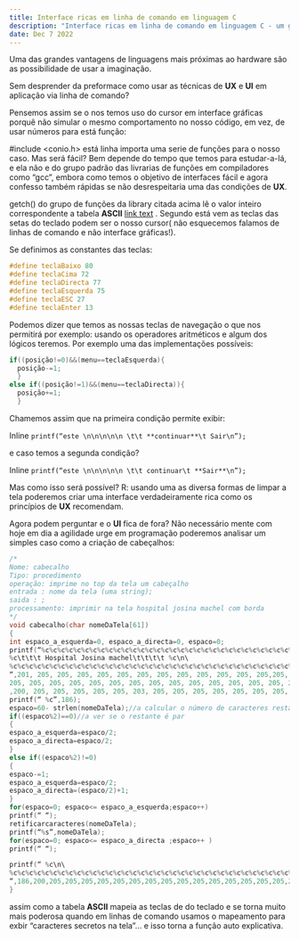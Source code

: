 ```yaml
---
title: Interface ricas em linha de comando em linguagem C
description: "Interface ricas em linha de comando em linguagem C - um guia de como usando aritmética basica as interface em linha de comando podem ser aplicados conhecimentos de UI e UX..."
date: Dec 7 2022
---
```

Uma das grandes vantagens de linguagens mais próximas ao hardware são as possibilidade de usar a imaginação.

Sem desprender da preformace como usar as técnicas de **UX** e **UI** em aplicação via linha de comando?

Pensemos assim se o nos temos uso do cursor em interface gráficas porquê não simular o mesmo comportamento no nosso código, em vez, de usar números para está função:

#include <conio.h> está linha importa uma serie de funções para o nosso caso. Mas será fácil? Bem depende do tempo que temos para estudar-a-lá, e ela não e do grupo padrão das livrarias de funções em compiladores como “gcc”, embora como temos o objetivo de interfaces fácil e agora confesso também rápidas se não desrespeitaria uma das condições de **UX**.

getch() do grupo de funções da library citada acima lê o valor inteiro correspondente a tabela **ASCII** [link text](https://en.wikipedia.org/wiki/ASCII) . Segundo está vem as teclas das setas do teclado podem ser o nosso cursor( não esquecemos falamos de linhas de comando e não interface gráficas!).

Se definimos as constantes das teclas:


```C
#define teclaBaixo 80
#define teclaCima 72
#define teclaDirecta 77
#define teclaEsquerda 75
#define teclaESC 27
#define teclaEnter 13
```

Podemos dizer que temos as nossas teclas de navegação o que nos permitirá por exemplo: usando os operadores aritméticos e algum dos lógicos teremos. Por exemplo uma das implementações possíveis:


```C
if((posição!=0)&&(menu==teclaEsquerda){
  posição-=1;
  }
else if((posição!=1)&&(menu==teclaDirecta)){
  posição+=1;
  }
```
Chamemos assim que na primeira condição permite exibir:

Inline `printf(“este \n\n\n\n\n \t\t **continuar**\t Sair\n”);`

e caso temos a segunda condição?

Inline `printf(“este \n\n\n\n\n \t\t continuar\t **Sair**\n”);`

Mas como isso será possível? R: usando uma as diversa formas de limpar a tela poderemos criar uma interface verdadeiramente rica como os princípios de **UX** recomendam.

Agora podem perguntar e o **UI** fica de fora? Não necessário mente com hoje em dia a agilidade urge em programação poderemos analisar um simples caso como a criação de cabeçalhos:


```C
/*
Nome: cabecalho
Tipo: procedimento
operação: imprime no top da tela um cabeçalho
entrada : nome da tela (uma string);
saida : ;
processamento: imprimir na tela hospital josina machel com borda
*/
void cabecalho(char nomeDaTela[61])
{
int espaco_a_esquerda=0, espaco_a_directa=0, espaco=0;
printf(“%c%c%c%c%c%c%c%c%c%c%c%c%c%c%c%c%c%c%c%c%c%c%c%c%c%c%c%c%c%c%c%c%c%c%c%c%c%c%c%c%c%c%c%c%c%c%c%c%c%c%c%c%c%c%c%c%c%c%c%c%c%c%c%c%c%c%c%c%c%c%c%c%c%c%c%c%c\n\
%c\t\t\t Hospital Josina machel\t\t\t\t %c\n\
%c%c%c%c%c%c%c%c%c%c%c%c%c%c%c%c%c%c%c%c%c%c%c%c%c%c%c%c%c%c%c%c%c%c%c%c%c%c%c%c%c%c%c%c%c%c%c%c%c%c%c%c%c%c%c%c%c%c%c%c%c%c%c%c%c%c%c%c%c%c%c%c%c%c%c%c%c\n\
“,201, 205, 205, 205, 205, 205, 205, 205, 205, 205, 205, 205, 205,205, 205, 205, 205, 205, 205, 205, 205, 205, 205, 205, 205, 205, 205, 205, 205, 205, 205, 205, 205, 205, 205, 205, 205, 205, 205, 205, 205,
205, 205, 205, 205, 205, 205, 205, 205, 205, 205, 205, 205, 205, 205, 205, 205, 205, 205, 205, 205, 205, 205, 205, 205, 205, 205, 205, 205,205, 205,205,205,205,205,205,187,186,186
,200, 205, 205, 205, 205, 205, 203, 205, 205, 205, 205, 205, 205, 205, 205, 205, 205, 205, 205, 205, 205, 205, 205, 205, 205, 205, 205, 205, 205, 205, 205, 205, 205, 205, 205, 205, 205, 205, 205, 205, 205, 205, 205, 205, 205, 205, 205, 205, 205, 205, 205, 205, 205, 205, 205, 205, 205, 205, 205, 205, 205, 205, 205, 205, 205, 205, 205,205, 205,205,203,205,205,205,205,205,188);
printf(“ %c”,186);
espaco=60- strlen(nomeDaTela);//a calcular o número de caracteres restantes
if((espaco%2)==0)//a ver se o restante é par
{
espaco_a_esquerda=espaco/2;
espaco_a_directa=espaco/2;
}
else if((espaco%2)!=0)
{
espaco-=1;
espaco_a_esquerda=espaco/2;
espaco_a_directa=(espaco/2)+1;
}
for(espaco=0; espaco<= espaco_a_esquerda;espaco++)
printf(“ “);
retificarcaracteres(nomeDaTela);
printf(“%s”,nomeDaTela);
for(espaco=0; espaco<= espaco_a_directa ;espaco++ )
printf(“ “);

printf(“ %c\n\
%c%c%c%c%c%c%c%c%c%c%c%c%c%c%c%c%c%c%c%c%c%c%c%c%c%c%c%c%c%c%c%c%c%c%c%c%c%c%c%c%c%c%c%c%c%c%c%c%c%c%c%c%c%c%c%c%c%c%c%c%c%c%c%c%c\n\
“,186,200,205,205,205,205,205,205,205,205,205,205,205,205,205,205,205,205,205,205,205,205,205,205,205,205,205,205,205,205,205,205,205,205,205,205,205,205,205,205,205,205,205,205,205,205,205,205,205,205,205,205,205,205,205,205,205,205,205,205,205,205,205,205,205,188);
}
```
assim como a tabela **ASCII** mapeia as teclas de do teclado e se torna muito mais poderosa quando em linhas de comando usamos o mapeamento para exbir “caracteres secretos na tela”… e isso torna a função auto explicativa.

